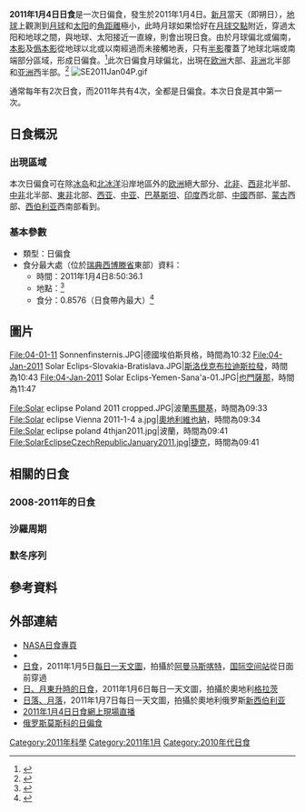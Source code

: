 {{NoteTA
|G1=Toponym
|1=zh-cn:自由州; zh-tw:自由邦
}}
{{Infobox Solar eclipse
| Year        = 2011
| Month       = 1
| Day         = 4
| Type        = 日偏食
| Image       = SE2011Jan04P.png
| Image size  = 200px
| Image intro = 2011年1月4日日食路徑圖。
  <!--   日食資料   -->
| Gamma       = 1.0626
| Mag         = 0.8576
| Saros       = 151
| Saros total = 72
| Saros seq   = 14
  <!--     食甚     -->
| Duration    = 
| Location    = [[瑞典|瑞典]][[西博滕省|西博滕省]]東部
| Coords      = {{coord|64.7|N|20.8|E}}
| Width       = 
  <!--   開始時間   -->
| Partial     = 6:40:11.3
| Start type  = 
| Centre      = 
| Greatest    = 8:50:36.1
  <!--     倒數     -->
| year2       = 2011
| month2      = 1
| day2        = 4
| hour        = 08
| minute      = 50
| second      = 36
| Duration_s  = 15600
}}
'''2011年1月4日日食'''是一次日偏食，發生於2011年1月4日。[[新月|新月]]當天（即朔日），[[地球|地球]]上觀測到[[月球|月球]]和[[太阳|太阳]]的[[角距離|角距離]]極小，此時月球如果恰好在[[月球交點|月球交點]]附近，穿過太阳和地球之間，與地球、太阳接近一直線，則會出現日食。由於月球偏北或偏南，[[本影|本影]]及[[僞本影|僞本影]]從地球以北或以南經過而未接觸地表，只有[[半影|半影]]覆蓋了地球北端或南端部分區域，形成日偏食。<ref name="astron">{{cite web|author=樊忠玉|title=日（月）食|url=http://www.astron.ac.cn/bencandy-51-1630-1.htm|publisher=中国天文科普网|accessdate=2015-12-31|archive-date=2014-09-17|archive-url=https://web.archive.org/web/20140917080048/http://www.astron.ac.cn/bencandy-51-1630-1.htm|dead-url=no}}</ref>此次日偏食月球偏北，出現在[[欧洲|欧洲]]大部、[[非洲|非洲]]北半部和[[亚洲|亚洲]]西半部。<ref name="NASAGIF">{{cite web|author=Fred Espenak|title=Paritial Solar Eclipse of 2011 Jan 04|url=http://eclipse.gsfc.nasa.gov/OH/OHfigures/OH2011-Fig01.pdf|publisher=NASA Eclipse Web Site|accessdate=2010-12-22|archive-date=2010-12-14|archive-url=https://web.archive.org/web/20101214093958/http://eclipse.gsfc.nasa.gov/OH/OHfigures/OH2011-Fig01.pdf|dead-url=yes}}{{en}}</ref>
[[File:SE2011Jan04P.gif|thumb]]

通常每年有2次日食，而2011年共有4次，全都是日偏食。本次日食是其中第一次。

== 日食概況 ==
=== 出現區域 ===
本次日偏食可在除[[冰岛|冰岛]]和[[北冰洋|北冰洋]]沿岸地區外的[[欧洲|欧洲]]絕大部分、[[北部非洲|北非]]、[[西部非洲|西非]]北半部、[[中部非洲|中非]]北半部、[[东部非洲|東非]]北部、[[西亚|西亚]]、[[中亚|中亚]]、[[巴基斯坦|巴基斯坦]]、[[印度|印度]]西北部、[[中國|中國]]西部、[[蒙古国|蒙古]]西部、[[西伯利亚|西伯利亚]]西南部看到。

=== 基本參數 ===
{{NoteUTC}}
* 類型：日偏食
* 食分最大處（位於[[瑞典|瑞典]][[西博滕省|西博滕省]]東部）資料：
** 時間：2011年1月4日8:50:36.1
** 地點：{{coord|64.7|N|20.8|E}}<ref>{{cite web|author=Fred Espenak|title=Besselian Elements - Paritial Solar Eclipse of 2011 Jan 04|url=http://eclipse.gsfc.nasa.gov/SEsearch/SEdata.php?Ecl=20110104|publisher=NASA Eclipse Web Site|accessdate=2016-01-04|archive-date=2016-03-04|archive-url=https://web.archive.org/web/20160304215355/http://eclipse.gsfc.nasa.gov/SEsearch/SEdata.php?Ecl=20110104|dead-url=no}}{{en}}</ref>
** 食分：0.8576（日食帶內最大）<ref>{{cite web|author=Fred Espenak|title=Besselian Elements for Paritial Solar Eclipse of 2011 Jan 04|url=http://eclipse.gsfc.nasa.gov/SEbeselm/SEbeselm2001/SE2011Jan04Pbeselm.html|publisher=NASA Eclipse Web Site|accessdate=2015-12-31|archive-date=2016-03-08|archive-url=https://web.archive.org/web/20160308064218/http://eclipse.gsfc.nasa.gov/SEbeselm/SEbeselm2001/SE2011Jan04Pbeselm.html|dead-url=no}}{{en}}</ref>

== 圖片 ==
{{NoteUTC}}
<gallery>
File:04-01-11 Sonnenfinsternis.JPG|德國埃伯斯貝格，時間為10:32
File:04-Jan-2011 Solar Eclips-Slovakia-Bratislava.JPG|[[斯洛伐克|斯洛伐克]][[布拉迪斯拉發|布拉迪斯拉發]]，時間為10:43
File:04-Jan-2011 Solar Eclips-Yemen-Sana'a-01.JPG|[[也門|也門]][[薩那|薩那]]，時間為11:47

File:Solar eclipse Poland 2011 cropped.JPG|波蘭[[馬爾基|馬爾基]]，時間為09:33
File:Solar eclipse Vienna 2011-1-4 a.jpg|[[奧地利|奧地利]][[維也納|維也納]]，時間為09:34
File:Solar eclipse poland 4thjan2011.jpg|波蘭，時間為09:41
File:SolarEclipseCzechRepublicJanuary2011.jpg|[[捷克|捷克]]{{link-cs|佩特羅夫納德德斯瑙|Petrov nad Desnou}}，時間為09:41
</gallery>

== 相關的日食 ==
=== 2008-2011年的日食 ===
{{Solar eclipse set 2008-2011}}

=== 沙羅周期 ===
{{Solar Saros series 151}}

===默冬序列===
{{Solar Metonic series 2003 May 31}}

== 參考資料 ==
{{reflist|2}}

== 外部連結 ==
{{commonscat|Solar eclipse of 2011 January 4}}
{{日食主題}}
* [http://eclipse.gsfc.nasa.gov/solar.html NASA日食專頁]{{Wayback|url=http://eclipse.gsfc.nasa.gov/solar.html |date=20190108200537 }}{{en}}
* {{Partial solar eclipse NASA reference|2001/SE2011Jan04P}}
* [https://web.archive.org/web/20160123105545/http://www.phys.ncku.edu.tw/~astrolab/mirrors/apod/ap110105.html 日食]，2011年1月5日[[每日一天文圖|每日一天文圖]]，拍攝於[[阿曼|阿曼]][[马斯喀特|马斯喀特]]，[[国际空间站|国际空间站]]從日面前穿過
* [https://web.archive.org/web/20160304103440/http://www.phys.ncku.edu.tw/~astrolab/mirrors/apod/ap110106.html 日、月東升時的日食]，2011年1月6日每日一天文圖，拍攝於奧地利[[格拉茨|格拉茨]]
* [https://web.archive.org/web/20160304202641/http://www.phys.ncku.edu.tw/~astrolab/mirrors/apod/ap110107.html 日落、月落]，2011年1月7日每日一天文圖，拍攝於奧地利俄罗斯[[新西伯利亚|新西伯利亚]]
* [https://web.archive.org/web/20101231095032/http://www.bareket-astro.com/live-astronomical-web-cast/live-solar-eclipse-webcast-jan-04-2011.html 2011年1月4日日食網上現場直播]{{he}}
* [https://web.archive.org/web/20190814101127/http://photo-bear.com/news_2011_solar_eclipce_january_04_moscow.htm 俄罗斯莫斯科的日偏食]{{en}}
{{Solar eclipses
|nature=日偏食
|previous=[[2010年7月11日日食|2010年7月11日日食]]|natureprevious=日全食
|previoussamenature=[[2007年9月11日日食|2007年9月11日日食]]
|next=[[2011年6月1日日食|2011年6月1日日食]]|naturenext=日偏食
|nextsamenature=[[2011年6月1日日食|2011年6月1日日食]]
}}
{{日食}}

[[Category:2011年科學|Category:2011年科學]]
[[Category:2011年1月|Category:2011年1月]]
[[Category:2010年代日食|Category:2010年代日食]]